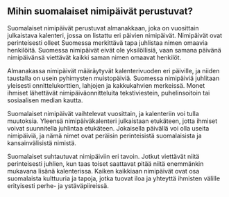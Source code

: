 ## Mihin suomalaiset nimipäivät perustuvat?

Suomalaiset nimipäivät perustuvat almanakkaan, joka on vuosittain julkaistava kalenteri, jossa on listattu eri päivien nimipäivät. Nimipäivät ovat perinteisesti olleet Suomessa merkittävä tapa juhlistaa nimen omaavia henkilöitä. Suomessa nimipäivät eivät ole yksilöllisiä, vaan samana päivänä nimipäivänsä viettävät kaikki saman nimen omaavat henkilöt.

Almanakassa nimipäivät määräytyvät kalenterivuoden eri päiville, ja niiden taustalla on usein pyhimysten muistopäiviä. Suomessa nimipäiviä juhlitaan yleisesti onnittelukorttien, lahjojen ja kakkukahvien merkeissä. Monet ihmiset lähettävät nimipäiväonnitteluita tekstiviestein, puhelinsoitoin tai sosiaalisen median kautta.

Suomalaiset nimipäivät vaihtelevat vuosittain, ja kalenteriin voi tulla muutoksia. Yleensä nimipäiväkalenteri julkaistaan etukäteen, jotta ihmiset voivat suunnitella juhlintaa etukäteen. Jokaisella päivällä voi olla useita nimipäiviä, ja nämä nimet ovat peräisin perinteisistä suomalaisista ja kansainvälisistä nimistä.

Suomalaiset suhtautuvat nimipäiviin eri tavoin. Jotkut viettävät niitä perinteisesti juhlien, kun taas toiset saattavat pitää niitä enemmänkin mukavana lisänä kalenterissa. Kaiken kaikkiaan nimipäivät ovat osa suomalaista kulttuuria ja tapoja, jotka tuovat iloa ja yhteyttä ihmisten välille erityisesti perhe- ja ystäväpiireissä.
